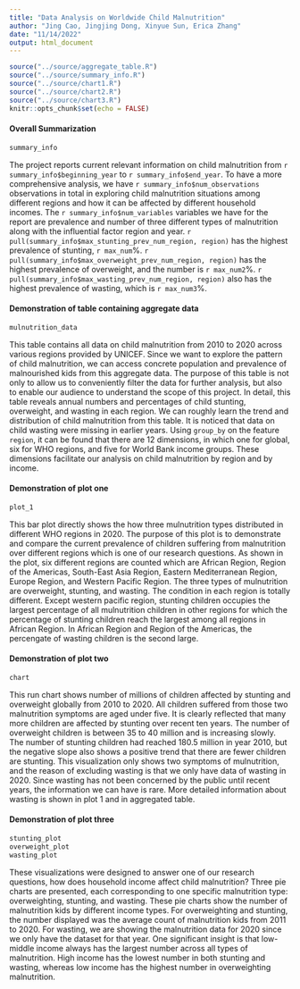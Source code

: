 ```yaml
---
title: "Data Analysis on Worldwide Child Malnutrition"
author: "Jing Cao, Jingjing Dong, Xinyue Sun, Erica Zhang"
date: "11/14/2022"
output: html_document
---
```


```r
source("../source/aggregate_table.R")
source("../source/summary_info.R")
source("../source/chart1.R")
source("../source/chart2.R")
source("../source/chart3.R")
knitr::opts_chunk$set(echo = FALSE)
```

#### Overall Summarization
```r
summary_info
```

The project reports current relevant information on child malnutrition from `r summary_info$beginning_year` to `r summary_info$end_year`. To have a more comprehensive analysis, we have `r summary_info$num_observations` observations in total in exploring child malnutrition situations among different regions and how it can be affected by different household incomes. The `r summary_info$num_variables` variables we have for the report are prevalence and number of three different types of malnutrition along with the influential factor region and year. `r pull(summary_info$max_stunting_prev_num_region, region)` has the highest prevalence of stunting, `r max_num`%. `r pull(summary_info$max_overweight_prev_num_region, region)` has the highest prevalence of overweight, and the number is `r max_num2`%. `r pull(summary_info$max_wasting_prev_num_region, region)` also has the highest prevalence of wasting, which is `r max_num3`%.


#### Demonstration of table containing aggregate data
```r
mulnutrition_data
```

This table contains all data on child malnutrition from 2010 to 2020 across various regions provided by UNICEF. Since we want to explore the pattern of child malnutrition, we can access concrete population and prevalence of malnourished kids from this aggregate data. The purpose of this table is not only to allow us to conveniently filter the data for further analysis, but also to enable our audience to understand the scope of this project. In detail, this table reveals annual numbers and percentages of child stunting, overweight, and wasting in each region. We can roughly learn the trend and distribution of child malnutrition from this table. It is noticed that data on child wasting were missing in earlier years. Using `group_by` on the feature `region`, it can be found that there are 12 dimensions, in which one for global, six for WHO regions, and five for World Bank income groups. These dimensions facilitate our analysis on child malnutrition by region and by income.

#### Demonstration of plot one
```r
plot_1
```

This bar plot directly shows the how three mulnutrition types distributed 
in different WHO regions in 2020. The purpose of this plot is to demonstrate
and compare the current prevalence of children suffering from malnutrition 
over different regions which is one of our research questions. As shown in 
the plot, six different regions are counted which are African Region, Region 
of the Americas, South-East Asia Region, Eastern Mediterranean Region, Europe 
Region, and Western Pacific Region. The three types of mulnutrition are overweight, 
stunting, and wasting. The condition in each region is totally different. Except
western pacific region, stunting children occupies the largest percentage of all 
mulnutrition children in other regions for which the percentage of stunting children 
reach the largest among all regions in African Region. In African Region and Region 
of the Americas, the percengate of wasting children is the second large.

#### Demonstration of plot two
```r
chart
```

This run chart shows number of millions of children affected by stunting and overweight globally from 2010 to 2020.
All children suffered from those two malnutrition symptoms are aged under five. 
It is clearly reflected that many more children are affected by stunting over recent ten years. 
The number of overweight children is between 35 to 40 million and is increasing slowly. 
The number of stunting children had reached 180.5 million in year 2010, 
but the negative slope also shows a positive trend that there are fewer children are stunting.
This visualization only shows two symptoms of mulnutrition, 
and the reason of excluding wasting is that we only have data of wasting in 2020. 
Since wasting has not been concerned by the public until recent years, the information we can have is rare. More detailed information about wasting is shown in plot 1 and in aggregated table.   

#### Demonstration of plot three
```r
stunting_plot
overweight_plot
wasting_plot
```

These visualizations were designed to answer one of our research questions, 
how does household income affect child malnutrition? Three pie charts are presented, 
each corresponding to one specific malnutrition type: overweighting, stunting, 
and wasting. These pie charts show the number of malnutrition kids by different income types. 
For overweighting and stunting, the number displayed was the average count 
of malnutrition kids from 2011 to 2020. For wasting, we are showing the malnutrition data for 2020 
since we only have the dataset for that year. One significant insight is that 
low-middle income always has the largest number across all types of malnutrition. 
High income has the lowest number in both stunting and wasting, 
whereas low income has the highest number in overweighting malnutrition.


